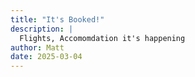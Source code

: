 ```yaml
---
title: "It's Booked!"
description: |
  Flights, Accomomdation it's happening
author: Matt
date: 2025-03-04
---
```

